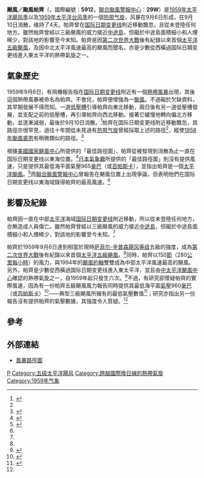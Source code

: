 {{NoteUTC+8}}
{{NoteTA
|G1=Weather
|G2=Cyclone
|G3=TyphoonOld
|T=zh:颶風帕齊 (1959年); zh-cn:飓风帕齐 (1959年); zh-hk:颶風帕齊 (1959年); zh-tw:颶風白西 (1959年); zh-mo:颶風帕齊 (1959年)
|1=zh:帕齊; zh-cn:帕齐; zh-hk:帕齊; zh-tw:白西; zh-mo:帕齊
}}
{{Infobox Hurricane
| Name=颶風／颱風帕齊<br>{{lang|en|Hurricane/Typhoon Patsy}}
| Basin=WPac
| Year=1959
| Type=颶風／颱風
| Image location=Hurricane Patsy analysis 7 Sep 1959.png
| Image name=9月7日，颶風帕齊的天氣圖
| Formed=1959年9月6日
| Dissipated=1959年9月10日
| 1-min winds=147.5
| Pressure=960
| Damages=0
| Fatalities=0
| Inflated=0
| Areas=[[中途島|中途島]]
| Hurricane season={{link-en|1959年太平洋飓风季|1959 Pacific hurricane season}}和<br>[[1959年太平洋台风季|1959年太平洋台风季]]
}}

'''颶風／颱風帕齊'''（{{lang-en|'''Hurricane／Typhoon Patsy'''}}，國際編號：'''5912'''，[[聯合颱風警報中心|聯合颱風警報中心]]：'''29W'''）是[[1959年太平洋飓风季|1959年太平洋飓风季]]以及[[1959年太平洋台风季|1959年太平洋台风季]]的一個[[热带气旋|热带气旋]]，风暴在9月6日形成，在9月10日消散，维持了4天。帕齊曾在[[国际日期变更线|国际日期变更线]]附近移動飄忽，且從未登陸任何地方。雖然帕齊曾經以三級颶風的威力接近[[中途島|中途島]]，但礙於中途島面積細小和人煙稀少，對該地的影響至今未知。帕齊是因[[第二次世界大戰|第二次世界大戰]]後有紀錄以來首個[[太平洋|太平洋]][[萨菲尔-辛普森飓风等级|五級]][[颶風|颶風]]，及因中北太平洋風速最高的颶風而聞名，亦是少數從西橫過国际日期变更线進入東太平洋的熱帶氣旋之一。

== 氣象歷史 ==
{{storm path|Patsy 1959 track.png}}
1959年9月6日，有飛機報告指在[[国际日期变更线|国际日期变更线]]附近有一個[[熱帶風暴|熱帶風暴]]出現，其後這個熱帶風暴被命名為帕齊。不會兒，帕齊便增強為一[[颱風|颱風]]。不過礙於欠缺資料，其早期發展不得而知。一道[[低壓槽|低壓槽]]引導帕齊向東北移動，兩日後有另一道低壓槽發展，並支配之前的低壓槽，再引導帕齊向西北移動。接著它緩慢地轉向偏北方移動，並逐漸減弱，最後於9月10日消散。<ref name=JTWC>{{cite web|url=http://www.usno.navy.mil/NOOC/nmfc-ph/RSS/jtwc/atcr/1959atcr/pdf/wnp/29.pdf |accessdate=2010-08-27 |title=颱風帕齊 |publisher=[[聯合颱風警報中心|聯合颱風警報中心]] |format=PDF |deadurl=yes |archiveurl=https://web.archive.org/web/20110607052430/http://www.usno.navy.mil/NOOC/nmfc-ph/RSS/jtwc/atcr/1959atcr/pdf/wnp/29.pdf |archivedate=2011-06-07 }}</ref>帕齊在国际日期变更线附近移動飄忽，其路徑亦很罕見，過往十年間從未見過有[[热带气旋|热带气旋]]曾經採取上述的路徑<ref name=JTWC/>，縱使[[1958年太平洋颱風季#颱風裘恩June|1958年颱風裘恩]]有稍微類似的路徑。<ref name="CPHC report">{{cite web|url=http://www.prh.noaa.gov/cphc/summaries/1959.php|publisher=中太平洋颶風中心|accessdate=2010-08-27|title=1959年中太平洋热带气旋季|archive-date=2008-05-27|archive-url=https://web.archive.org/web/20080527181534/http://www.prh.noaa.gov/cphc/summaries/1959.php|dead-url=no}}</ref>

根據[[國家颶風中心_(美國)|美國國家颶風中心]]所提供的「最佳路徑圖」，帕齊從被發現到消散為止一直在国际日期变更线以東海位置。<ref name="EPac best track">{{cite web|url=http://www.nhc.noaa.gov/tracks1949to2008_epa.txt |date=2008-03-21 |title=東部及北部太平洋热带气旋路徑圖檔案（1949年－2008年） |accessdate=2010-08-27 |publisher=[[國家颶風中心_(美國)|美國國家颶風中心]] |deadurl=yes |archiveurl=https://web.archive.org/web/20090715133317/http://www.nhc.noaa.gov/tracks1949to2008_epa.txt |archivedate=2009-07-15 }}</ref>[[氣象廳_(日本)|日本氣象廳]]所提供的「最佳路徑圖」則沒有提供風速，只是提供其最低海平面氣壓965[[毫巴|毫巴]]（或[[百帕斯卡|百帕斯卡]]），並指出帕齊是一個[[太平洋|太平洋]][[颱風|颱風]]。<ref name="JMA best track">{{cite web|url=http://www.jma.go.jp/jma/jma-eng/jma-center/rsmc-hp-pub-eg/Besttracks/bst5160.txt |title=風速表 |publisher=[[氣象廳_(日本)|日本氣象廳]] |accessdate=2010-08-27 |deadurl=yes |archiveurl=https://web.archive.org/web/20080521214818/http://www.jma.go.jp/jma/jma-eng/jma-center/rsmc-hp-pub-eg/Besttracks/bst5160.txt |archivedate=2008-05-21 }}</ref>而[[聯合颱風警報中心|聯合颱風警報中心]]曾報告在颶風位置上出現爭論，但表明他們在国际日期变更线以東海域錄得帕齊的最高風速。<ref name=JTWC/>

== 影響及紀錄 ==
帕齊因一直在中部[[太平洋|太平洋]]海域[[国际日期变更线|国际日期变更线]]附近移動，所以從未登陸任何地方，亦無造成人員傷亡。雖然帕齊曾經以三級颶風的威力接近[[中途島|中途島]]，但礙於中途島面積細小和人煙稀少，對該地的影響至今未知。<ref name=JTWC/>

帕齊於1959年9月6日達到相當於現時[[萨菲尔-辛普森飓风等级|萨菲尔-辛普森飓风等级]]五級的強度，成為[[第二次世界大戰|第二次世界大戰]]後有紀錄以來首個[[太平洋|太平洋]][[五級颶風|五級颶風]]。<ref name="EPac best track"/>同時，帕齊以150[[節_(單位)|節]]（280[[公里每小時|公里每小時]]）的風力，與1994年的[[颶風約翰_(1994年)|颶風約翰]]雙雙成為中部太平洋風速最高的颶風。另外，帕齊是少數從西橫過国际日期变更线進入東太平洋，並且由[[中太平洋颶風中心|中太平洋颶風中心]]確認的熱帶氣旋之一，自1959年起只發生六次。<ref name="CPHC summary">{{cite web|url=http://www.prh.noaa.gov/cphc/summaries/|title=過去中部太平洋熱帶系統|accessdate=2010-08-27|publisher=中太平洋颶風中心|archive-date=2016-08-27|archive-url=https://web.archive.org/web/20160827002853/http://www.prh.noaa.gov/cphc/summaries/|dead-url=no}}</ref>不過，有研究卻懷疑帕齊的實際風速，因為有一份帕齊五級颶風風力報告同時提供其最低海平面[[氣壓|氣壓]]960[[巴|毫巴]]（或[[帕斯卡|百帕斯卡]]）<ref name=Susan>{{cite web|url=http://www.prh.noaa.gov/cphc/summaries/1978.php|accessdate=2010-08-27|title=1978年中太平洋热带气旋季|publisher=中太平洋颶風中心|archive-date=2014-10-10|archive-url=https://web.archive.org/web/20141010113844/http://www.prh.noaa.gov/cphc/summaries/1978.php|dead-url=no}}</ref>——典型三級颶風所擁有的最低氣壓數值<ref name=SSHS>{{cite web|url=http://www.aoml.noaa.gov/hrd/tcfaq/D1.html|title=題目：D1）大西洋颶風如何排名？|publisher=[[國家颶風中心_(美國)|美國國家颶風中心]]|accessdate=2010-08-27|author=Christopher Landsea}}</ref>；研究亦指出另一份報告沒有提供帕齊的氣壓數據，其強度令人質疑。<ref name=Susan/>

== 參考 ==
{{reflist}}

== 外部連結 ==
* [https://web.archive.org/web/20110527205442/http://www.weather.unisys.com/hurricane/e_pacific/1959/PATSY/track.gif 風暴路徑圖]

{{五级太平洋飓风}}
{{DEFAULTSORT:Patsy (1959)}}
[[Category:四级热带气旋|P]]
[[Category:五级太平洋飓风|Category:五级太平洋飓风]]
[[Category:跨越國際換日線的熱帶氣旋|Category:跨越國際換日線的熱帶氣旋]]
[[Category:1959年气象|Category:1959年气象]]